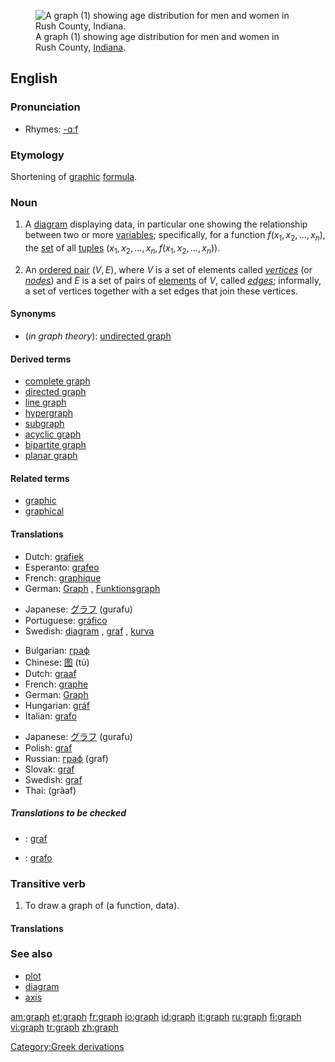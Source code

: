 {{see|-graph}}
[[Image:USA Rush County, Indiana age pyramid.svg|thumb|right|A graph (1) showing age distribution for men and women in Rush County, [[Indiana]].]]
==English==

{{wikipedia}}

===Pronunciation===
*Rhymes: [[Rhymes:English:-ɑːf|-ɑːf]]

===Etymology===
Shortening of [[graphic]] [[formula]].

===Noun===
{{en-noun}}

# {{mathematics}} A [[diagram]] displaying data, in particular one showing the relationship between two or more [[variable]]s; specifically, for a function <math>f(x_1, x_2, \ldots, x_n)</math>, the [[set]] of all [[tuple]]s <math>(x_1, x_2, \ldots, x_n, f(x_1, x_2, \ldots, x_n))</math>.
# {{graphtheory}} An [[ordered pair]] <math>(V,E)</math>, where <math>V</math> is a set of elements called ''[[vertex|vertices]]'' (or ''[[node]]s'') and <math>E</math> is a set of pairs of [[element]]s of <math>V</math>, called ''[[edge]]s''; informally, a set of vertices together with a set edges that join these vertices.

====Synonyms====
*(''in graph theory''): [[undirected graph]]

====Derived terms====
*[[complete graph]]
*[[directed graph]]
*[[line graph]]
*[[hypergraph]]
*[[subgraph]]
*[[acyclic graph]]
*[[bipartite graph]]
*[[planar graph]]

====Related terms====
*[[graphic]]
*[[graphical]]

====Translations====

{{trans-top|mathematical diagram}}
*Dutch: [[grafiek]]
*Esperanto: [[grafeo]]
*French: [[graphique]] {{m}}
*German: [[Graph]] {{m}}, [[Funktionsgraph]] {{m}}
{{trans-mid}}
*Japanese: [[グラフ]] (gurafu)
*Portuguese: [[gráfico]] {{m}}
*Swedish: [[diagram]] {{n}}, [[graf]] {{c}}, [[kurva]] {{c}}
{{trans-bottom}}

{{trans-top|in graph theory}}
*Bulgarian: [[граф#Bulgarian|граф]] {{m}}
*Chinese: [[图]] (tú)
*Dutch: [[graaf]]
*French: [[graphe]] {{m}}
*German: [[Graph]] {{m}}
*Hungarian: [[gráf]]
*Italian: [[grafo]] {{m}}
{{trans-mid}}
*Japanese: [[グラフ]] (gurafu)
*Polish: [[graf]]
*Russian: [[граф#Russian|граф]] (graf) {{m}}
*Slovak: [[graf]] {{m}}
*Swedish: [[graf]] {{c}}
*Thai: {{THchar|[[กราฟ]]}} (gràaf)
{{trans-bottom}}

=====Translations to be checked=====
<!--Remove this section once all of the translations below have been moved into the tables above.-->
{{checktrans}}

*{{ttbc|Irish}}: [[graf]]
*{{ttbc|Spanish}}: [[grafo]] {{m}}

===Transitive verb===
{{rfc-trverb|Transitive verb}}
{{en-verb}}

# {{mathematics}} To draw a graph of (a function, data).

====Translations====

{{trans-top|draw a graph of}}
{{trans-mid}}
{{trans-bottom}}

===See also===
*[[plot]]
*[[diagram]]
*[[axis]]

[[Category:Greek derivations]]

[[am:graph]]
[[et:graph]]
[[fr:graph]]
[[io:graph]]
[[id:graph]]
[[it:graph]]
[[ru:graph]]
[[fi:graph]]
[[vi:graph]]
[[tr:graph]]
[[zh:graph]]